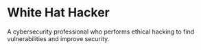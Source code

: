 # White Hat Hacker

A cybersecurity professional who performs ethical hacking to find vulnerabilities and improve security.